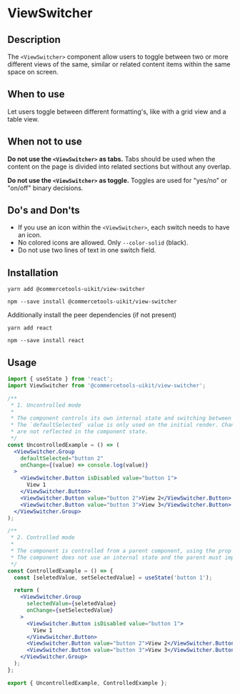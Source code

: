

<Meta of={ViewSwitcherStories} />

# ViewSwitcher

## Description

The `<ViewSwitcher>` component allow users to toggle between two or more different views of the same, similar or related content items within the same space on screen.

## When to use

Let users toggle between different formatting's, like with a grid view and a table view.

## When not to use

**Do not use the `<ViewSwitcher>` as tabs.**
Tabs should be used when the content on the page is divided into related sections but without any overlap.

**Do not use the `<ViewSwitcher>` as toggle.**
Toggles are used for "yes/no" or "on/off" binary decisions.

## Do's and Don'ts

- If you use an icon within the `<ViewSwitcher>`, each switch needs to have an icon.
- No colored icons are allowed. Only `--color-solid` (black).
- Do not use two lines of text in one switch field.

## Installation

```
yarn add @commercetools-uikit/view-switcher
```

```
npm --save install @commercetools-uikit/view-switcher
```

Additionally install the peer dependencies (if not present)

```
yarn add react
```

```
npm --save install react
```

## Usage

```jsx
import { useState } from 'react';
import ViewSwitcher from '@commercetools-uikit/view-switcher';

/**
 * 1. Uncontrolled mode
 *
 * The component controls its own internal state and switching between options.
 * The `defaultSelected` value is only used on the initial render. Changes to that value
 * are not reflected in the component state.
 */
const UncontrolledExample = () => (
  <ViewSwitcher.Group
    defaultSelected="button 2"
    onChange={(value) => console.log(value)}
  >
    <ViewSwitcher.Button isDisabled value="button 1">
      View 1
    </ViewSwitcher.Button>
    <ViewSwitcher.Button value="button 2">View 2</ViewSwitcher.Button>
    <ViewSwitcher.Button value="button 3">View 3</ViewSwitcher.Button>
  </ViewSwitcher.Group>
);

/**
 * 2. Controlled mode
 *
 * The component is controlled from a parent component, using the prop `selectedValue`.
 * The component does not use an internal state and the parent must implement the `onChange` callback.
 */
const ControlledExample = () => {
  const [seletedValue, setSelectedValue] = useState('button 1');

  return (
    <ViewSwitcher.Group
      selectedValue={seletedValue}
      onChange={setSelectedValue}
    >
      <ViewSwitcher.Button isDisabled value="button 1">
        View 1
      </ViewSwitcher.Button>
      <ViewSwitcher.Button value="button 2">View 2</ViewSwitcher.Button>
      <ViewSwitcher.Button value="button 3">View 3</ViewSwitcher.Button>
    </ViewSwitcher.Group>
  );
};

export { UncontrolledExample, ControlledExample };
```

<Canvas of={ViewSwitcherStories.Default} />
